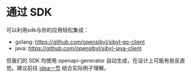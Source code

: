 # 通过 SDK

可以利用sdk与你的应用轻松集成：

- golang: https://github.com/opensibyl/sibyl-go-client
- java: https://github.com/opensibyl/sibyl-java-client

但我们的 SDK 均使用 openapi-generator 自动生成，在设计上可能有些反直觉。建议前往 [idea一节](../../idea/idea-intro) 结合实际例子理解。
